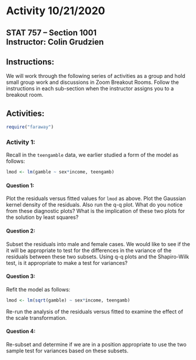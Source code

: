 # Activity 10/21/2020

## STAT 757 -- Section 1001 <br> Instructor: Colin Grudzien<br>

## Instructions:
We will work through the following series of activities as a group and hold small group work and discussions in Zoom Breakout Rooms.  Follow the instructions in each sub-section when the instructor assigns you to a breakout room.

## Activities:
```r
require("faraway")
```


### Activity 1:

Recall in the `teengamble` data, we earlier studied a form of the model as follows:
```r
lmod <- lm(gamble ~ sex*income, teengamb)
```

#### Question 1:
Plot the residuals versus fitted values for `lmod` as above.  Plot the Gaussian kernel density of the residuals. Also run the q-q plot.  What do you notice from these diagnostic plots?  What is the implication of these two plots for the solution by least squares?


#### Question 2:
Subset the residuals into male and female cases.  We would like to see if the it will be appropriate to test for the differences in the variance of the residuals between these two subsets.  Using q-q plots and the Shapiro-Wilk test, is it appropriate to make a test for variances?

#### Question 3:

Refit the model as follows:

```r
lmod <- lm(sqrt(gamble) ~ sex*income, teengamb)
```
Re-run the analysis of the residuals versus fitted to examine the effect of the scale transformation.



#### Question 4:
Re-subset and determine if we are in a position appropriate to use the two sample test for variances based on these subsets.

